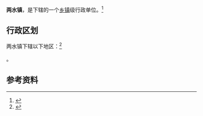 {{中国乡级行政区|62/12/02/103/000}}

'''两水镇'''，是{{PRC admin/fullname|62/12/02/103/000|3}}下辖的一个[[乡镇|乡镇]]级行政单位。<ref>{{PRC admin/ref sgc|{{PRC admin/parent|62/12/02/103/000}}}}</ref>

== 行政区划 ==

两水镇下辖以下地区：<ref>{{PRC admin/ref sgc|62/12/02/103/000}}</ref>

{{PRC admin/children|62/12/02/103/000}}。

== 参考资料 ==

{{reflist}}

{{行政区划小作品}}
{{PRC admin/navcat|62/12/02/103/000}}